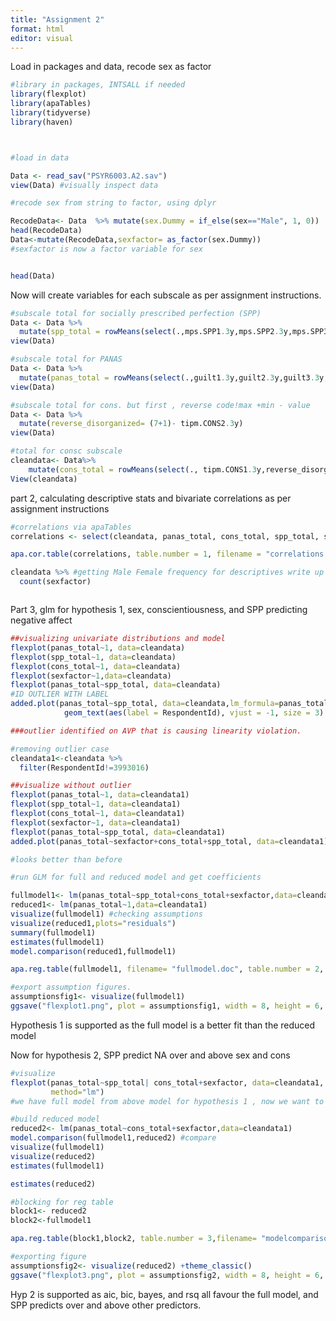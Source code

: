```yaml
---
title: "Assignment 2"
format: html 
editor: visual
---
```


Load in packages and data, recode sex as factor

```r
#library in packages, INTSALL if needed
library(flexplot)
library(apaTables)
library(tidyverse)
library(haven)



#load in data

Data <- read_sav("PSYR6003.A2.sav")
view(Data) #visually inspect data 

#recode sex from string to factor, using dplyr 

RecodeData<- Data  %>% mutate(sex.Dummy = if_else(sex=="Male", 1, 0))
head(RecodeData)
Data<-mutate(RecodeData,sexfactor= as_factor(sex.Dummy))
#sexfactor is now a factor variable for sex


head(Data)
```

Now will create variables for each subscale as per assignment instructions.

```r

#subscale total for socially prescribed perfection (SPP)
Data <- Data %>%
  mutate(spp_total = rowMeans(select(.,mps.SPP1.3y,mps.SPP2.3y,mps.SPP3.3y,mps.SPP4.3y,mps.SPP5.3y), na.rm = TRUE))
view(Data)

#subscale total for PANAS 
Data <- Data %>%
  mutate(panas_total = rowMeans(select(.,guilt1.3y,guilt2.3y,guilt3.3y,dep1.3y,dep2.3y,dep3.3y,fear1.3y,fear2.3y,fear3.3y,host1.3y,host2.3y,host3.3y), na.rm = TRUE))
view(Data)

#subscale total for cons. but first , reverse code!max +min - value
Data <- Data %>%
  mutate(reverse_disorganized= (7+1)- tipm.CONS2.3y)
view(Data)

#total for consc subscale
cleandata<- Data%>%
    mutate(cons_total = rowMeans(select(., tipm.CONS1.3y,reverse_disorganized), na.rm = TRUE))
View(cleandata)
```

part 2, calculating descriptive stats and bivariate correlations as per assignment instructions

```r



#correlations via apaTables
correlations <- select(cleandata, panas_total, cons_total, spp_total, sex.Dummy)

apa.cor.table(correlations, table.number = 1, filename = "correlations.doc")

cleandata %>% #getting Male Female frequency for descriptives write up
  count(sexfactor)



```

Part 3, glm for hypothesis 1, sex, conscientiousness, and SPP predicting negative affect

```r


##visualizing univariate distributions and model
flexplot(panas_total~1, data=cleandata)
flexplot(spp_total~1, data=cleandata)
flexplot(cons_total~1, data=cleandata)
flexplot(sexfactor~1,data=cleandata)
flexplot(panas_total~spp_total, data=cleandata)
#ID OUTLIER WITH LABEL
added.plot(panas_total~spp_total, data=cleandata,lm_formula=panas_total~sexfactor+cons_total)+
            geom_text(aes(label = RespondentId), vjust = -1, size = 3)  

###outlier identified on AVP that is causing linearity violation. 

#removing outlier case
cleandata1<-cleandata %>%
  filter(RespondentId!=3993016)

##visualize without outlier
flexplot(panas_total~1, data=cleandata1)
flexplot(spp_total~1, data=cleandata1)
flexplot(cons_total~1, data=cleandata1)
flexplot(sexfactor~1, data=cleandata1)
flexplot(panas_total~spp_total, data=cleandata1)
added.plot(panas_total~sexfactor+cons_total+spp_total, data=cleandata1)

#looks better than before

#run GLM for full and reduced model and get coefficients

fullmodel1<- lm(panas_total~spp_total+cons_total+sexfactor,data=cleandata1)
reduced1<- lm(panas_total~1,data=cleandata1)
visualize(fullmodel1) #checking assumptions 
visualize(reduced1,plots="residuals")
summary(fullmodel1)
estimates(fullmodel1)
model.comparison(reduced1,fullmodel1)

apa.reg.table(fullmodel1, filename= "fullmodel.doc", table.number = 2, prop.var.conf.level = 0.95) #apa table for regression coefficients 

#export assumption figures.
assumptionsfig1<- visualize(fullmodel1)
ggsave("flexplot1.png", plot = assumptionsfig1, width = 8, height = 6, dpi = 300)
```

Hypothesis 1 is supported as the full model is a better fit than the reduced model

Now for hypothesis 2, SPP predict NA over and above sex and cons

```r
#visualize
flexplot(panas_total~spp_total| cons_total+sexfactor, data=cleandata1,
         method="lm")
#we have full model from above model for hypothesis 1 , now we want to see that SPP compares over and above - we will use reduced model of negaffect~cons+sex vs full model, which includes spp above

#build reduced model
reduced2<- lm(panas_total~cons_total+sexfactor,data=cleandata1)
model.comparison(fullmodel1,reduced2) #compare
visualize(fullmodel1)
visualize(reduced2)
estimates(fullmodel1)

estimates(reduced2)

#blocking for reg table
block1<- reduced2
block2<-fullmodel1

apa.reg.table(block1,block2, table.number = 3,filename= "modelcomparison.doc") #table comparing regression coefficients

#exporting figure
assumptionsfig2<- visualize(reduced2) +theme_classic()
ggsave("flexplot3.png", plot = assumptionsfig2, width = 8, height = 6, dpi = 300)

```

Hyp 2 is supported as aic, bic, bayes, and rsq all favour the full model, and SPP predicts over and above other predictors.
